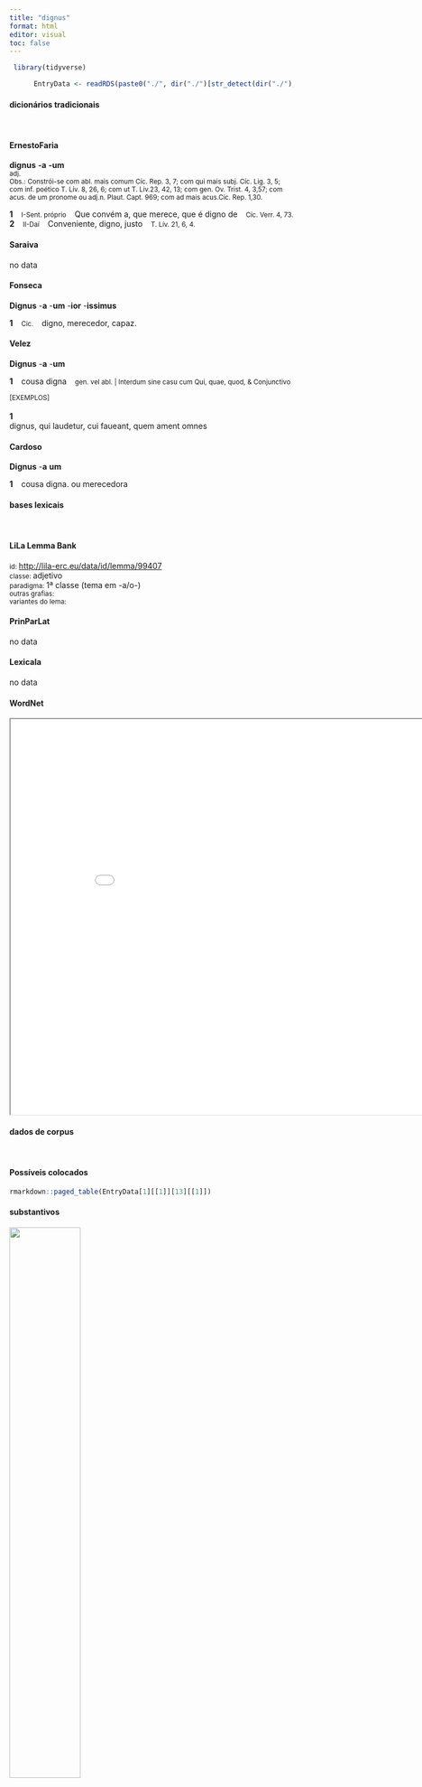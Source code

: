 ```yaml
---
title: "dignus"
format: html
editor: visual
toc: false
---
```



```r
 library(tidyverse) 

      EntryData <- readRDS(paste0("./", dir("./")[str_detect(dir("./"), "_xx100-105-103-110-117-115xx_.rds")]))

```


#### dicionários tradicionais

&emsp;




::: panel-tabset

#### ErnestoFaria

<b>dignus</b> <b>-a</b> <b>-um</b> <br> <small>adj.</small> <br> <small>Obs.: Constrói-se com abl. mais comum Cíc. Rep. 3, 7; com qui mais subj. Cíc. Lig. 3, 5; com inf. poético T. Lív. 8, 26, 6; com ut T. Liv.23, 42, 13; com gen. Ov. Trist. 4, 3,57; com acus. de um pronome ou adj.n. Plaut. Capt. 969; com ad mais acus.Cíc. Rep. 1,30.</small>   <p> <b>1</b> &ensp; <small>I-Sent. próprio</small> &ensp; Que convém a, que merece, que é digno de &ensp; <small>Cíc. Verr. 4, 73.</small> <br> <b>2</b> &ensp; <small>II-Daí</small> &ensp; Conveniente, digno, justo &ensp; <small>T. Lív. 21, 6, 4.</small> </p>




#### Saraiva

no data




#### Fonseca

<b>Dignus</b> -<b>a</b> -<b>um</b> -<b>ior</b> -<b>issimus</b>   <p> <b>1</b> &ensp; <small>Cic.</small> &ensp; digno, merecedor, capaz. </p>




#### Velez

<b>Dignus</b> -<b>a</b> -<b>um</b>   <p> <b>1</b> &ensp; cousa digna &ensp; <small>gen. vel abl. | Interdum sine casu cum Qui, quae, quod, & Conjunctivo</small> </p>   <p><small>[EXEMPLOS]</small><br> <br><b>1</b><br>dignus, qui laudetur, cui faueant, quem ament omnes </p>




#### Cardoso

<b>Dignus</b> -<b>a</b> <b>um</b>   <p> <b>1</b> &ensp; cousa digna. ou merecedora </p>


:::



#### bases lexicais

&emsp;






::: panel-tabset

#### LiLa Lemma Bank

<small> id: </small> <a href=' http://lila-erc.eu/data/id/lemma/99407 ' target="_blank"> http://lila-erc.eu/data/id/lemma/99407 </a> <br>
<small> classe: </small> adjetivo    <br>
<small> paradigma: </small> 1ª classe (tema em -a/o-) <br>
<small> outras grafias: </small>  <br>
<small> variantes do lema: </small>  <br>





#### PrinParLat

no data




#### Lexicala

no data




#### WordNet

<iframe width='900' height='700' src='Media/Tree__xx100-105-103-110-117-115xx__sem_type_lexemes_pt.html'>

</iframe>


:::



#### dados de corpus

&emsp;




::: panel-tabset

#### Possíveis colocados

```r

rmarkdown::paged_table(EntryData[1][[1]][13][[1]])

```


#### substantivos

![](./Media/wordcloud__xx100-105-103-110-117-115xx__BY_collocate_scoreSUBST.webp){width=50% fig-alt='This chart plots collocate by scoreSUBST, for the headword dignus here are all the values plotted: collocate: praemium; scoreSUBST: 2. collocate: iudico; scoreSUBST: 0. collocate: scelus; scoreSUBST: 2. collocate: qua2; scoreSUBST: 0. collocate: puto; scoreSUBST: 0. collocate: tuus; scoreSUBST: 0. collocate: qua; scoreSUBST: 0. collocate: uideo; scoreSUBST: 0. collocate: sum; scoreSUBST: 0'}




#### adjetivos

![](./Media/wordcloud__xx100-105-103-110-117-115xx__BY_collocate_scoreADJ.webp){width=50% fig-alt='This chart plots collocate by scoreADJ, for the headword dignus here are all the values plotted: collocate: praemium; scoreADJ: 0. collocate: iudico; scoreADJ: 0. collocate: scelus; scoreADJ: 0. collocate: qua2; scoreADJ: 0. collocate: puto; scoreADJ: 0. collocate: tuus; scoreADJ: 0. collocate: qua; scoreADJ: 0. collocate: uideo; scoreADJ: 0. collocate: sum; scoreADJ: 0'}




#### verbos

![](./Media/wordcloud__xx100-105-103-110-117-115xx__BY_collocate_scoreVERBO.webp){width=50% fig-alt='This chart plots collocate by scoreVERBO, for the headword dignus here are all the values plotted: collocate: praemium; scoreVERBO: 0. collocate: iudico; scoreVERBO: 2. collocate: scelus; scoreVERBO: 0. collocate: qua2; scoreVERBO: 0. collocate: puto; scoreVERBO: 2. collocate: tuus; scoreVERBO: 0. collocate: qua; scoreVERBO: 0. collocate: uideo; scoreVERBO: 1. collocate: sum; scoreVERBO: 2'}




#### advérbios

![](./Media/wordcloud__xx100-105-103-110-117-115xx__BY_collocate_scoreADV.webp){width=50% fig-alt='This chart plots collocate by scoreADV, for the headword dignus here are all the values plotted: collocate: praemium; scoreADV: 0. collocate: iudico; scoreADV: 0. collocate: scelus; scoreADV: 0. collocate: qua2; scoreADV: 2. collocate: puto; scoreADV: 0. collocate: tuus; scoreADV: 0. collocate: qua; scoreADV: 1. collocate: uideo; scoreADV: 0. collocate: sum; scoreADV: 0'}




#### preposições e conjunções

![](./Media/wordcloud__xx100-105-103-110-117-115xx__BY_collocate_scoreFUNC.webp){width=50% fig-alt='This chart plots collocate by scoreFUNC, for the headword dignus here are all the values plotted: collocate: praemium; scoreFUNC: 0. collocate: iudico; scoreFUNC: 0. collocate: scelus; scoreFUNC: 0. collocate: qua2; scoreFUNC: 0. collocate: puto; scoreFUNC: 0. collocate: tuus; scoreFUNC: 0. collocate: qua; scoreFUNC: 0. collocate: uideo; scoreFUNC: 0. collocate: sum; scoreFUNC: 0'}


:::



::: panel-tabset

#### ExemplosTraduzidos

<p> tu <b>dignior</b> Uerres quam Calidius <br> <small> Cic.Ver.2.4.45.5 <br> Tu, mais digno do que Calídio, Verres? <small> [JDD] </small> </small> </p>
; <p> stultus et inprobus hic amor est <b>dignus</b>que notari <br> <small> Hor.S.1.3.24 <br> Este amor próprio é tolo e desonesto e digno de ser censurado. <small> [JDD, de outra edição] </small> </small> </p>
; <p> Sed non domus una perire <b>digna</b> fuit : <br> <small> Ov.Met.1.240-1 <br> mas não era a única casa digna de perecer. <small> [JDD] </small> </small> </p>
; <p> exurge modo et te quoque <b>dignum</b> finge deo <br> <small> Sen.Ep.31.11 <br> Ergue-te apenas “e modela-te também digno de um deus”. <small> [JDD] </small> </small> </p>
; <p> huic similiter Impinge lapidem et <b>dignum</b> accipies praemium . <br> <small> Phaed.3.5 <br> taca também uma pedra nele e receberás uma recompensa digna”. <small> [JDD] </small> </small> </p>
; <p> nemo alius est deo <b>dignus</b> quam qui opes contempsit <br> <small> Sen.Ep.18.13 <br> Ninguém é mais digno de um deus do que quem desprezou as riquezas. <small> [JDD] </small> </small> </p>
; <p> redde nunc animos acres nunc aliquid aude sceleribus <b>dignum</b> tuis <br> <small> Sen.Oed.878 <br> Mostra agora os teus ânimos vigorosos; ousa agora algo digno de teus crimes. <small> [JDD] </small> </small> </p>
; <p> si uales et te <b>dignum</b> putas qui aliquando fias tuus gaudeo <br> <small> Sen.Ep.20.1 <br> Se estás bem e te julgas digno de que te tornes teu algum dia, fico contente. <small> [JDD] </small> </small> </p>
; <p> quicquid eiusdem generis habebis <b>dignum</b> Academia tibi quod videbitur ne dubitaris mittere et arcae nostrae confidito <br> <small> Cic.Att.1.9.2 <br> Tudo o que tiveres desse gênero que te parecer digno da Academia, não hesites em enviar-me e põe em minha conta. <small> [JDD] </small> </small> </p>
; <p> sed quam longe uidetur a carcere atque a uinculis abesse debere qui se ipse iam <b>dignum</b> custodia iudicarit <br> <small> Cic.Catil.1.19.14 <br> Mas quão longe parece que deve estar do cárcere e dos grilhões, quem já se julgou por si mesmo digno de vigilância! <small> [JDD] </small> </small> </p>





#### Frequência por autor

![](./Media/barchart__xx100-105-103-110-117-115xx__lemma_BY_author_Frequencies.webp){width=50% fig-alt='This charts plots the frequency of lemma by author_Frequencies. The Tacitus subcorpus registers the highest normalized frequency, with the value of 6.87 and an absolute frequency of 2. The Ovidius subcorpus follows, with a normalized frequency of 6.86 and an absolute frequency of 4. the subcorpus with the least normalized frequency is Caesar with the normalized value of 0 and an absolute freqeuncy of 0. here are all the values: subcorpus: Caesar ; normalized frequency: 0 ; absolute frequency: 0. subcorpus: Cicero ; normalized frequency: 65 ; absolute frequency: 4.04923874311629. subcorpus: Horatius ; normalized frequency: 7 ; absolute frequency: 6.21614421454578. subcorpus: Ovidius ; normalized frequency: 4 ; absolute frequency: 6.86341798215511. subcorpus: Phaedrus ; normalized frequency: 2 ; absolute frequency: 3.0362835888872. subcorpus: Sallustius ; normalized frequency: 7 ; absolute frequency: 6.49290418328541. subcorpus: Seneca ; normalized frequency: 18 ; absolute frequency: 3.35939978723801. subcorpus: Suetonius ; normalized frequency: 0 ; absolute frequency: 0. subcorpus: Tacitus ; normalized frequency: 2 ; absolute frequency: 6.86577411603158. subcorpus: Vergilius ; normalized frequency: 2 ; absolute frequency: 3.86100386100386. subcorpus: Hieronymus ; normalized frequency: 1 ; absolute frequency: 2.24668613794653'}




#### Frequência por gênero

![](./Media/barchart__xx100-105-103-110-117-115xx__lemma_BY_genre_Frequencies.webp){width=50% fig-alt='This charts plots the frequency of lemma by genre_Frequencies. The Poesia.trágica subcorpus registers the highest normalized frequency, with the value of 6.08 and an absolute frequency of 7. The Poesia.lírica subcorpus follows, with a normalized frequency of 5.89 and an absolute frequency of 7. the subcorpus with the least normalized frequency is Prosa.epistolográfica with the normalized value of 1.85 and an absolute freqeuncy of 7. here are all the values: subcorpus: Prosa.histórica ; normalized frequency: 9 ; absolute frequency: 2.1909004600891. subcorpus: Prosa.filosófica ; normalized frequency: 19 ; absolute frequency: 3.13009670351395. subcorpus: Prosa.oratória ; normalized frequency: 50 ; absolute frequency: 4.80062984263535. subcorpus: Prosa.epistolográfica ; normalized frequency: 7 ; absolute frequency: 1.85484512043244. subcorpus: Poesia.lírica ; normalized frequency: 7 ; absolute frequency: 5.88878606881467. subcorpus: Poesia.didática ; normalized frequency: 6 ; absolute frequency: 5.08949020273136. subcorpus: Poesia.trágica ; normalized frequency: 7 ; absolute frequency: 6.08061153578874. subcorpus: Poesia.épica ; normalized frequency: 2 ; absolute frequency: 3.86100386100386. subcorpus: Prosa.ficcional ; normalized frequency: 1 ; absolute frequency: 2.24668613794653'}




#### Frequência por século

![](./Media/barchart__xx100-105-103-110-117-115xx__lemma_BY_period_Frequencies.webp){width=50% fig-alt='This charts plots the frequency of lemma by period_Frequencies. The II.d.C. subcorpus registers the highest normalized frequency, with the value of 5.24 and an absolute frequency of 2. The I.a.C. subcorpus follows, with a normalized frequency of 3.77 and an absolute frequency of 81. the subcorpus with the least normalized frequency is IV.d.C. with the normalized value of 2.25 and an absolute freqeuncy of 1. here are all the values: subcorpus: I.a.C. ; normalized frequency: 81 ; absolute frequency: 3.77007214335583. subcorpus: I.d.C. ; normalized frequency: 24 ; absolute frequency: 3.67140890316659. subcorpus: II.d.C. ; normalized frequency: 2 ; absolute frequency: 5.23560209424084. subcorpus: IV.d.C. ; normalized frequency: 1 ; absolute frequency: 2.24668613794653'}


:::


